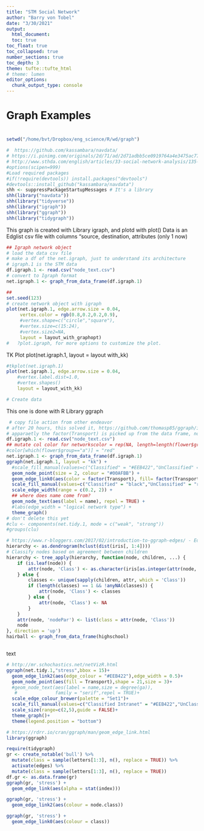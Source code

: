 ```yaml
---
title: "STM Social Network"
author: "Barry von Tobel"
date: "3/30/2021"
output: 
  html_document:
  toc: true
toc_float: true
toc_collapsed: true
number_sections: true
toc_depth: 3
theme: tufte::tufte_html
# theme: lumen
editor_options: 
  chunk_output_type: console
---
```

# Graph Examples
# 

####
```r
setwd("/home/bvt/Dropbox/eng_science/R/wd/graph")

#  https://github.com/kassambara/navdata/
# https://i.pinimg.com/originals/2d/71/ad/2d71adbb5ce0919764a4e3475ac774fa.png
# http://www.sthda.com/english/articles/33-social-network-analysis/135-network-visualization-essentials-in-r/
#options(scipen=999)
#Load required packages
#if(!require(devtools)) install.packages("devtools")
#devtools::install_github("kassambara/navdata")
shh <- suppressPackageStartupMessages # It's a library
shh(library("navdata"))
shh(library("tidyverse"))
shh(library("igraph"))
shh(library("ggraph"))
shh(library("tidygraph"))

```
This graph is created with Library igraph, and plotd with plot()
Data is an Edglist csv file with columns "source, destination, attributes (only 1 now)
```r

## Igraph network object
# load the data csv file
# make a df of the net.igraph, just to understand its architecture
# igraph.1 is the STM data
df.igraph.1 <- read.csv("node_text.csv")
# convert to Igraph format
net.igraph.1 <- graph_from_data_frame(df.igraph.1)

##
set.seed(123)
# create network object with igraph
plot(net.igraph.1, edge.arrow.size = 0.04,
     vertex.color = rgb(0.8,0.2,0.2,0.9),
     #vertex.shape=c("circle","square"),
     #vertex.size=c(15:24),
     #vertex.size2=NA, 
     layout = layout_with_graphopt)
#   ?plot.igraph, for more options to customize the plot. 
```
TK Plot
plot(net.igraph.1,
    layout = layout with_kk)


```r
#tkplot(net.igraph.1)
plot(net.igraph.1, edge.arrow.size = 0.04,
    #vertex.label.dist=1.0,
    #vertex.shapes()
    layout = layout_with_kk)

# Create data

```

This one is done with R Library ggraph

```r
 # copy file action from other endeavor
# after 20 hours, this solved it, https://github.com/thomasp85/ggraph/issues/142
# apparaetly the factor(Transport) is picked up from the data frame, nothing in igraph list
df.igraph.1 <- read.csv("node_text.csv")
## mutate col color for networkscolor = rep(NA, length=length(flower$group))
#color[which(flower$group=="a")] = "red"
net.igraph.1 <- graph_from_data_frame(df.igraph.1)
ggraph(net.igraph.1, layout = "kk") + 
  #scale_fill_manual(values=c("Classified" = "#EEB422","UnClassified" = "red"))+
  geom_node_point(size = 2, colour = "#00AFBB") +
  geom_edge_link0(aes(color = factor(Transport), fill= factor(Transport)), shape=21, size = 4) + 
  scale_fill_manual(values=c("Classified" = "black","UnClassified" = "red"))+
  scale_edge_width(range = c(0.2, 2)) +
  ## where does name come from?
  geom_node_text(aes(label = name), repel = TRUE) +
  #labs(edge_width = "logical network type") +
  theme_graph()
# don't delete this yet
#clu <- components(net.tidy.1, mode = c("weak", "strong"))
#groups(clu)
```


```r
# https://www.r-bloggers.com/2017/02/introduction-to-ggraph-edges/ - Edges
hierarchy <- as.dendrogram(hclust(dist(iris[, 1:4])))
# Classify nodes based on agreement between children
hierarchy <- tree_apply(hierarchy, function(node, children, ...) {
    if (is.leaf(node)) {
        attr(node, 'Class') <- as.character(iris[as.integer(attr(node, 'label')),5])
    } else {
        classes <- unique(sapply(children, attr, which = 'Class'))
        if (length(classes) == 1 && !anyNA(classes)) {
            attr(node, 'Class') <- classes
        } else {
            attr(node, 'Class') <- NA
        }
    }
    attr(node, 'nodePar') <- list(class = attr(node, 'Class'))
    node
}, direction = 'up')
hairball <- graph_from_data_frame(highschool)



```

text
```r
# http://mr.schochastics.net/netVizR.html
ggraph(net.tidy.1,"stress",bbox = 15)+
  geom_edge_link2(aes(edge_colour = "#EEB422"),edge_width = 0.5)+
  geom_node_point(aes(fill = Transport),shape = 21,size = 3)+
  #geom_node_text(aes(label = name,size = degree(ga)),
   #              family = "serif",repel = TRUE)+
  scale_edge_colour_brewer(palette = "Set1")+
  scale_fill_manual(values=c("Classified Intranet" = "#EEB422","UnClassified Intranet" = "#424242","grey66"))+
  scale_size(range=c(2,5),guide = FALSE)+
  theme_graph()+
  theme(legend.position = "bottom")

```

```r
# https://rdrr.io/cran/ggraph/man/geom_edge_link.html
library(ggraph)

require(tidygraph)
gr <- create_notable('bull') %>%
  mutate(class = sample(letters[1:3], n(), replace = TRUE)) %>%
  activate(edges) %>%
  mutate(class = sample(letters[1:3], n(), replace = TRUE))
df.gr <- as.data.frame(gr)
ggraph(gr, 'stress') +
  geom_edge_link(aes(alpha = stat(index)))

ggraph(gr, 'stress') +
  geom_edge_link2(aes(colour = node.class))

ggraph(gr, 'stress') +
  geom_edge_link0(aes(colour = class))
```
 
